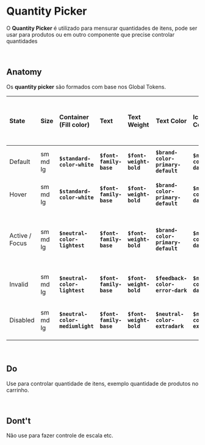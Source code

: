 # **Quantity Picker**

O **Quantity Picker** é utilizado para mensurar quantidades de itens, pode ser usar para produtos ou em outro componente que precise controlar quantidades

<br />

## Anatomy

Os **quantity picker** são formados com base nos Global Tokens.

| State          | Size     | Container (Fill color)           | Text                    | Text Weight             | Text Color                         | Icon Color                     | Border Radius           | Border (Weight / Stroke Color)                              | Outline (Weight / Border Radius / Stroke Color)                                 | Opacity                     | Exemplo   |
| :------------- | :------- | :------------------------------- | :---------------------- | :---------------------- | ---------------------------------- | :----------------------------- | :---------------------- | :---------------------------------------------------------- | :------------------------------------------------------------------------------ | :-------------------------- | :-------- |
| Default        | sm md lg | **`$standard-color-white`**      | **`$font-family-base`** | **`$font-weight-bold`** | **`$brand-color-primary-default`** | **`$neutral-color-darkest`**   | **`$border-radius-sm`** | **`$border-width-thin`** **`$standard-color-light`**        | '----'                                                                          | '----'                      | _[embed]_ |
| Hover          | sm md lg | **`$standard-color-white`**      | **`$font-family-base`** | **`$font-weight-bold`** | **`$brand-color-primary-default`** | **`$neutral-color-darkest`**   | **`$border-radius-sm`** | **`$border-width-thin`** **`$neutral-color-darkest`**       | '----'                                                                          | '----'                      | _[embed]_ |
| Active / Focus | sm md lg | **`$neutral-color-lightest`**    | **`$font-family-base`** | **`$font-weight-bold`** | **`$brand-color-primary-default`** | **`$neutral-color-darkest`**   | **`$border-radius-sm`** | **`$border-width-thin`** **`$brand-color-primary-default`** | **`$border-width-thin`** **`$border-radius-pill`** **`$neutral-color-darkest`** | '----'                      | embed     |
| Invalid        | sm md lg | **`$neutral-color-lightest`**    | **`$font-family-base`** | **`$font-weight-bold`** | **`$feedback-color-error-dark`**   | **`$neutral-color-darkest`**   | **`$border-radius-sm`** | **`$border-width-thin`** **`$feedback-color-error-dark`**   | '---'                                                                           | '---'                       | _[embed]_ |
| Disabled       | sm md lg | **`$neutral-color-mediumlight`** | **`$font-family-base`** | **`$font-weight-bold`** | **`$neutral-color-extradark`**     | **`$neutral-color-extradark`** | **`$border-radius-sm`** | **`$border-width-hairline`** **`$neutral-color-extradark`** | '---'                                                                           | **`$opacity-level-medium`** | _[embed]_ |

<br />

## Do

Use para controlar quantidade de itens, exemplo quantidade de produtos no carrinho.

<br />

## Dont't

Não use para fazer controle de escala etc.
